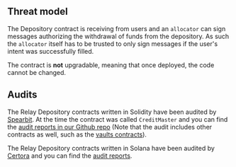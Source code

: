 ## Threat model

The Depository contract is receiving from users and an `allocator` can sign messages authorizing the withdrawal of funds from the depository. As such the `allocator` itself has to be trusted to only sign messages if the user's intent was successfully filled.

The contract is **not** upgradable, meaning that once deployed, the code cannot be changed.

## Audits

The Relay Depository contracts written in Solidity have been audited by [Spearbit](https://spearbit.com/). At the time the contract was called `CreditMaster` and you can find the [audit reports in our Github repo](https://github.com/relayprotocol/relay-vaults/blob/main/docs/README.md) (Note that the audit includes other contracts as well, such as the [vaults contracts](../vaults/)).

The Relay Depository contracts written in Solana have been audited by [Certora](https://www.certora.com/) and you can find the [audit reports](https://github.com/relayprotocol/relay-depository/blob/main/audit-reports/Certora-Relay-Escrow-Report.pdf).
